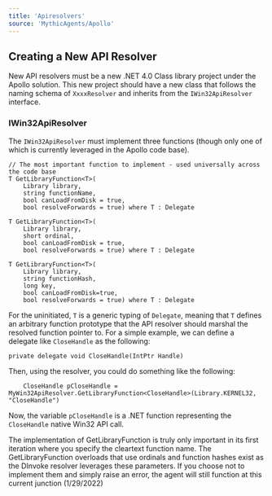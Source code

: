 ```yaml
---
title: 'Apiresolvers'
source: 'MythicAgents/Apollo'
---
```



## Creating a New API Resolver

New API resolvers must be a new .NET 4.0 Class library project under the Apollo solution. This new project should have a new class that follows the naming schema of `XxxxResolver` and inherits from the `IWin32ApiResolver` interface.

### IWin32ApiResolver

The `IWin32ApiResolver` must implement three functions (though only one of which is currently leveraged in the Apollo code base).

```
// The most important function to implement - used universally across the code base
T GetLibraryFunction<T>(
    Library library,
    string functionName,
    bool canLoadFromDisk = true,
    bool resolveForwards = true) where T : Delegate

T GetLibraryFunction<T>(
    Library library,
    short ordinal,
    bool canLoadFromDisk = true,
    bool resolveForwards = true) where T : Delegate

T GetLibraryFunction<T>(
    Library library,
    string functionHash,
    long key,
    bool canLoadFromDisk=true,
    bool resolveForwards = true) where T : Delegate
```

For the uninitiated, `T` is a generic typing of `Delegate`, meaning that `T` defines an arbitrary function prototype that the API resolver should marshal the resolved function pointer to. For a simple example, we can define a delegate like `CloseHandle` as the following:
```
private delegate void CloseHandle(IntPtr Handle)
```
Then, using the resolver, you could do something like the following:
```
    CloseHandle pCloseHandle = MyWin32ApiResolver.GetLibraryFunction<CloseHandle>(Library.KERNEL32, "CloseHandle")
```

Now, the variable `pCloseHandle` is a .NET function representing the `CloseHandle` native Win32 API call.

<Note>
The implementation of GetLibraryFunction is truly only important in its first iteration where you specify the cleartext function name. The GetLibraryFunction overloads that use ordinals and function hashes exist as the DInvoke resolver leverages these parameters. If you choose not to implement them and simply raise an error, the agent will still function at this current junction (1/29/2022)
</Note>